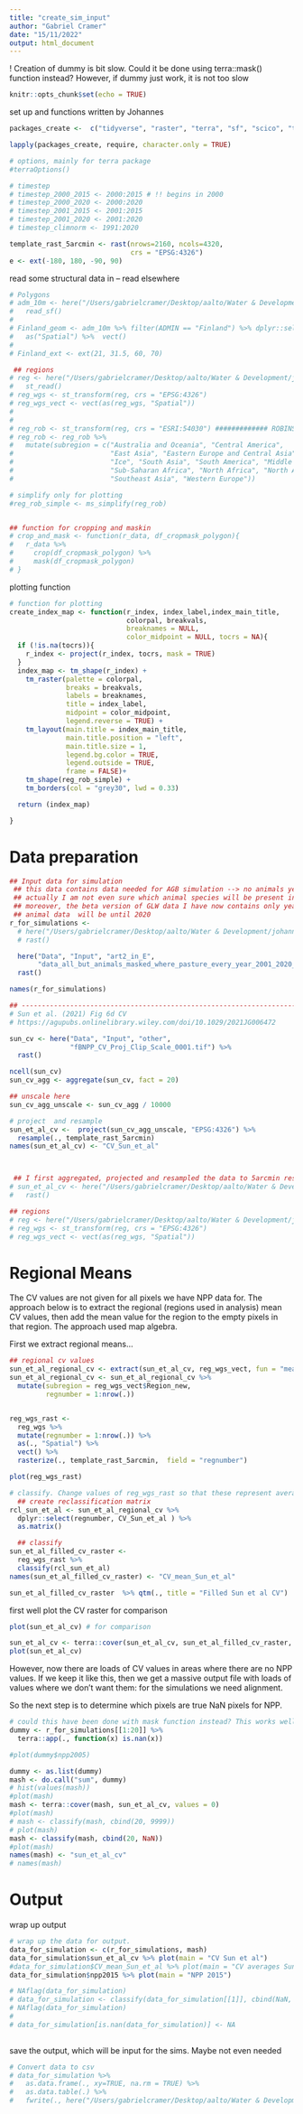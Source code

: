 ```yaml
---
title: "create_sim_input"
author: "Gabriel Cramer"
date: "15/11/2022"
output: html_document
---
```


! Creation of dummy is bit slow. Could it be done using terra::mask() function instead? However, if dummy just work, it is not too slow



```r
knitr::opts_chunk$set(echo = TRUE)
```

set up and functions written by Johannes

```r

packages_create <-  c("tidyverse", "raster", "terra", "sf", "scico", "tmap", "data.table", "here", "tictoc", "rmapshaper")

lapply(packages_create, require, character.only = TRUE)

# options, mainly for terra package
#terraOptions()

# timestep
# timestep_2000_2015 <- 2000:2015 # !! begins in 2000
# timestep_2000_2020 <- 2000:2020
# timestep_2001_2015 <- 2001:2015
# timestep_2001_2020 <- 2001:2020
# timestep_climnorm <- 1991:2020

template_rast_5arcmin <- rast(nrows=2160, ncols=4320,
                              crs = "EPSG:4326")
e <- ext(-180, 180, -90, 90)

```

read some structural data in
-- read elsewhere

```r
# Polygons
# adm_10m <- here("/Users/gabrielcramer/Desktop/aalto/Water & Development/johannes_project/article2/input_data/ne_10m_admin_0_countries.shp") %>% 
#   read_sf()
# 
# Finland_geom <- adm_10m %>% filter(ADMIN == "Finland") %>% dplyr::select(ADMIN) %>% 
#   as("Spatial") %>%  vect()
# 
# Finland_ext <- ext(21, 31.5, 60, 70)

 ## regions
# reg <- here("/Users/gabrielcramer/Desktop/aalto/Water & Development/johannes_project/article2/input_data/reg_mollw.gpkg") %>%
#   st_read()
# reg_wgs <- st_transform(reg, crs = "EPSG:4326") 
# reg_wgs_vect <- vect(as(reg_wgs, "Spatial"))
# 
#   
# reg_rob <- st_transform(reg, crs = "ESRI:54030") ############# ROBINSON PROJECTION
# reg_rob <- reg_rob %>% 
#   mutate(subregion = c("Australia and Oceania", "Central America",
#                        "East Asia", "Eastern Europe and Central Asia",
#                        "Ice", "South Asia", "South America", "Middle East",
#                        "Sub-Saharan Africa", "North Africa", "North America",
#                        "Southeast Asia", "Western Europe"))

# simplify only for plotting
#reg_rob_simple <- ms_simplify(reg_rob)


## function for cropping and maskin
# crop_and_mask <- function(r_data, df_cropmask_polygon){
#   r_data %>%
#     crop(df_cropmask_polygon) %>% 
#     mask(df_cropmask_polygon) 
# }

```

plotting function 

```r
# function for plotting
create_index_map <- function(r_index, index_label,index_main_title,
                             colorpal, breakvals,
                             breaknames = NULL,
                             color_midpoint = NULL, tocrs = NA){
  if (!is.na(tocrs)){
    r_index <- project(r_index, tocrs, mask = TRUE)
  }
  index_map <- tm_shape(r_index) +
    tm_raster(palette = colorpal,
              breaks = breakvals,
              labels = breaknames,
              title = index_label,
              midpoint = color_midpoint,
              legend.reverse = TRUE) +
    tm_layout(main.title = index_main_title,
              main.title.position = "left",
              main.title.size = 1,
              legend.bg.color = TRUE,
              legend.outside = TRUE,
              frame = FALSE)+
    tm_shape(reg_rob_simple) +
    tm_borders(col = "grey30", lwd = 0.33)

  return (index_map)

}

```

# Data preparation

```r
## Input data for simulation
 ## this data contains data needed for AGB simulation --> no animals yet
 ## actually I am not even sure which animal species will be present in final data
 ## moreover, the beta version of GLW data I have now contains only years until 2015.
 ## animal data  will be until 2020
r_for_simulations <- 
  # here("/Users/gabrielcramer/Desktop/aalto/Water & Development/johannes_project/article2/input_data/data_all_but_animals_masked_where_pasture_every_year_2001_2020_5arcmin.tif") %>% 
  # rast()

  here("Data", "Input", "art2_in_E",
       "data_all_but_animals_masked_where_pasture_every_year_2001_2020_5arcmin.tif") %>% 
  rast()

names(r_for_simulations)

## -------------------------------------------------------------------- CV data 
# Sun et al. (2021) Fig 6d CV
# https://agupubs.onlinelibrary.wiley.com/doi/10.1029/2021JG006472

sun_cv <- here("Data", "Input", "other",
               "fBNPP_CV_Proj_Clip_Scale_0001.tif") %>% 
  rast()

ncell(sun_cv)
sun_cv_agg <- aggregate(sun_cv, fact = 20)

## unscale here
sun_cv_agg_unscale <- sun_cv_agg / 10000

# project  and resample
sun_et_al_cv <-  project(sun_cv_agg_unscale, "EPSG:4326") %>% 
  resample(., template_rast_5arcmin)
names(sun_et_al_cv) <- "CV_Sun_et_al"



 ## I first aggregated, projected and resampled the data to 5arcmin resolution
# sun_et_al_cv <- here("/Users/gabrielcramer/Desktop/aalto/Water & Development/johannes_project/article2/input_data/CV_Sun_et_al_unscaled_5arcmin.tif") %>% 
#   rast()

## regions
# reg <- here("/Users/gabrielcramer/Desktop/aalto/Water & Development/johannes_project/article2/input_data/reg_mollw.gpkg") %>%  st_read()
# reg_wgs <- st_transform(reg, crs = "EPSG:4326") 
# reg_wgs_vect <- vect(as(reg_wgs, "Spatial"))

```

# Regional Means

The CV values are not given for all pixels we have NPP data for. The approach below is to extract the regional (regions used in analysis) mean CV values, then add the mean value for the region to the empty pixels in that region. The approach used map algebra.

First we extract regional means...

```r

## regional cv values
sun_et_al_regional_cv <- extract(sun_et_al_cv, reg_wgs_vect, fun = "mean", na.rm = T)
sun_et_al_regional_cv <- sun_et_al_regional_cv %>% 
  mutate(subregion = reg_wgs_vect$Region_new,
         regnumber = 1:nrow(.))


reg_wgs_rast <-
  reg_wgs %>% 
  mutate(regnumber = 1:nrow(.)) %>% 
  as(., "Spatial") %>% 
  vect() %>% 
  rasterize(., template_rast_5arcmin,  field = "regnumber")

plot(reg_wgs_rast)

# classify. Change values of reg_wgs_rast so that these represent average CV values
  ## create reclassification matrix
rcl_sun_et_al <- sun_et_al_regional_cv %>% 
  dplyr::select(regnumber, CV_Sun_et_al ) %>% 
  as.matrix()

  ## classify
sun_et_al_filled_cv_raster <-
  reg_wgs_rast %>% 
  classify(rcl_sun_et_al)
names(sun_et_al_filled_cv_raster) <- "CV_mean_Sun_et_al"

sun_et_al_filled_cv_raster  %>% qtm(., title = "Filled Sun et al CV")
```


first well plot the CV raster for comparison

```r

plot(sun_et_al_cv) # for comparison

```


```r

sun_et_al_cv <- terra::cover(sun_et_al_cv, sun_et_al_filled_cv_raster, values = NaN)
plot(sun_et_al_cv)


```

However, now there are loads of CV values in areas where there are no NPP values. If we keep it like this, then we get a massive output file with loads of values where we don't want them: for the simulations we need alignment. 

So the next step is to determine which pixels are true NaN pixels for NPP. 

```r
# could this have been done with mask function instead? This works well too!. However, areas covered by any NPP layer is identical with any other NPP layer. E.g npp2001 covers the same area as npp2010
dummy <- r_for_simulations[[1:20]] %>% 
  terra::app(., function(x) is.nan(x))

#plot(dummy$npp2005)

dummy <- as.list(dummy)
mash <- do.call("sum", dummy)
# hist(values(mash)) 
#plot(mash)
mash <- terra::cover(mash, sun_et_al_cv, values = 0)
#plot(mash)
# mash <- classify(mash, cbind(20, 9999))
# plot(mash)
mash <- classify(mash, cbind(20, NaN))
#plot(mash)
names(mash) <- "sun_et_al_cv"
# names(mash)


```

# Output 
wrap up output

```r

# wrap up the data for output.
data_for_simulation <- c(r_for_simulations, mash)
data_for_simulation$sun_et_al_cv %>% plot(main = "CV Sun et al")
#data_for_simulation$CV_mean_Sun_et_al %>% plot(main = "CV averages Sun et al")
data_for_simulation$npp2015 %>% plot(main = "NPP 2015")

# NAflag(data_for_simulation)
# data_for_simulation <- classify(data_for_simulation[[1]], cbind(NaN, NA))
# NAflag(data_for_simulation)
# 
# data_for_simulation[is.nan(data_for_simulation)] <- NA
  
```

save the output, which will be input for the sims.
Maybe not even needed

```r
# Convert data to csv
# data_for_simulation %>% 
#   as.data.frame(., xy=TRUE, na.rm = TRUE) %>% 
#   as.data.table(.) %>% 
#   fwrite(., here("/Users/gabrielcramer/Desktop/aalto/Water & Development/johannes_project/article2/input_data/data_for_simulations_no_animals3.csv"))
```

